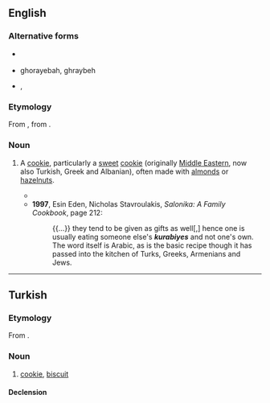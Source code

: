 ==English==

===Alternative forms===
* {{l|en|kurabie}} {{qualifier|used of the Greek and Albanian versions of the cookie}}
* ghorayebah, ghraybeh {{qualifier|used of Middle Eastern/Arabic version}}
* {{l|en|kourabiedes}}, {{l|en|kourabiethes}} {{qualifier|used of the Greek version}}

===Etymology===
From {{bor|en|tr|kurabiye}}, from {{der|en|ar|غُرَّبِيَّة}}.

===Noun===
{{en-noun}}

# {{lb|en|rare}} A [[cookie]], particularly a [[sweet]] [[cookie]] (originally [[Middle East]]ern, now also Turkish, Greek and Albanian), often made with [[almond]]s or [[hazelnut]]s.
#* {{quote-book|en|year=1992|author=Antony Sher|title=The indoor boy|page=68|passage='What a '''''kurabiye''''', what a biscuit! Ha? Aren't you?' Gertjie freezes. Delican does the same, and they stay poised like this, reared like animals.}}
#* '''1997''', Esin Eden, Nicholas Stavroulakis, ''Salonika: A Family Cookbook'', page 212:
#*: {{...}} they tend to be given as gifts as well[,] hence one is usually eating someone else's '''''kurabiyes''''' and not one's own. The word itself is Arabic, as is the basic recipe though it has passed into the kitchen of Turks, Greeks, Armenians and Jews.

----

==Turkish==

===Etymology===
From {{bor|tr|ar|}}.

===Noun===
{{head|tr|noun}}

# [[cookie]], [[biscuit]]

====Declension====
{{tr-decl-noun
|kurabiye|kurabiyeler
|kurabiyeyi|kurabiyeleri
|kurabiyeye|kurabiyelere
|kurabiyede|kurabiyelerde
|kurabiyeden|kurabiyelerden
|kurabiyenin|kurabiyelerin
}}